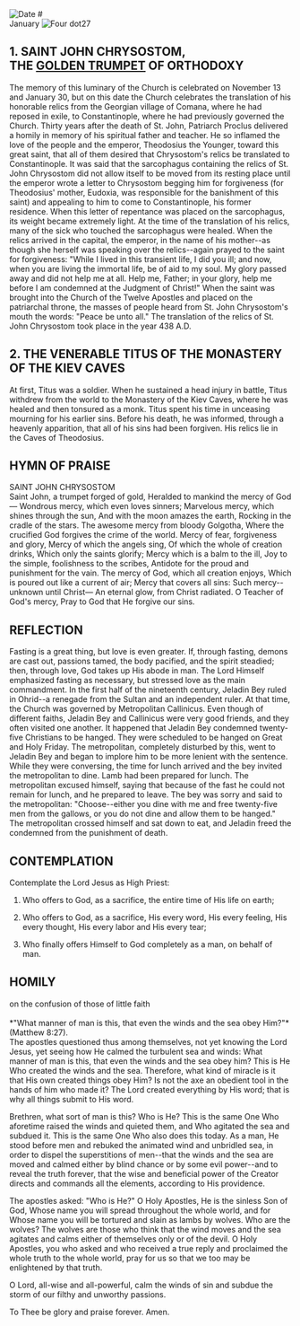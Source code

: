 
<Image src="/title-imprint.png" height={50} width={50} alt="Date" className="title-imprint"/>
# <div id="date">January <Image className="four-dot" src="/four-dot.png" height={15} width={15} alt="Four dot" />27</div>

## 1. SAINT JOHN CHRYSOSTOM,<br />THE <a rel="noopener noreferrer" target="_blank" href="https://goldenmouth.org">GOLDEN TRUMPET</a> OF ORTHODOXY

The memory of this luminary of the Church is celebrated on November 13 and January 30, but on this date the Church celebrates the translation of his honorable relics from the Georgian village of Comana, where he had reposed in exile, to Constantinople, where he had previously governed the Church. Thirty years after the death of St. John, Patriarch Proclus delivered a homily in memory of his spiritual father and teacher. He so inflamed the love of the people and the emperor, Theodosius the Younger, toward this great saint, that all of them desired that Chrysostom's relics be translated to Constantinople. It was said that the sarcophagus containing the relics of St. John Chrysostom did not allow itself to be moved from its resting place until the emperor wrote a letter to Chrysostom begging him for forgiveness (for Theodosius' mother, Eudoxia, was responsible for the banishment of this saint) and appealing to him to come to Constantinople, his former residence. When this letter of repentance was placed on the sarcophagus, its weight became extremely light. At the time of the translation of his relics, many of the sick who touched the sarcophagus were healed. When the relics arrived in the capital, the emperor, in the name of his mother--as though she herself was speaking over the relics--again prayed to the saint for forgiveness: "While I lived in this transient life, I did you ill; and now, when you are living the immortal life, be of aid to my soul. My glory passed away and did not help me at all. Help me, Father; in your glory, help me before I am condemned at the Judgment of Christ!" When the saint was brought into the Church of the Twelve Apostles and placed on the patriarchal throne, the masses of people heard from St. John Chrysostom's mouth the words: "Peace be unto all." The translation of the relics of St. John Chrysostom took place in the year 438 A.D.

## 2. THE VENERABLE TITUS OF THE MONASTERY OF THE KIEV CAVES

At first, Titus was a soldier. When he sustained a head injury in battle, Titus withdrew from the world to the Monastery of the Kiev Caves, where he was healed and then tonsured as a monk. Titus spent his time in unceasing mourning for his earlier sins. Before his death, he was informed, through a heavenly apparition, that all of his sins had been forgiven. His relics lie in the Caves of Theodosius.


## HYMN OF PRAISE
<div style={{textAlign:'center', color:'crimson', fontWeight:'bold'}}>
SAINT JOHN CHRYSOSTOM
</div>
Saint John, a trumpet forged of gold,
Heralded to mankind the mercy of God—
Wondrous mercy, which even loves sinners;
Marvelous mercy, which shines through the sun,
And with the moon amazes the earth,
Rocking in the cradle of the stars.
The awesome mercy from bloody Golgotha,
Where the crucified God forgives the crime of the world.
Mercy of fear, forgiveness and glory,
Mercy of which the angels sing,
Of which the whole of creation drinks,
Which only the saints glorify;
Mercy which is a balm to the ill,
Joy to the simple, foolishness to the scribes,
Antidote for the proud and punishment for the vain.
The mercy of God, which all creation enjoys,
Which is poured out like a current of air;
Mercy that covers all sins:
Such mercy--unknown until Christ—
An eternal glow, from Christ radiated.
O Teacher of God's mercy,
Pray to God that He forgive our sins.


## REFLECTION

Fasting is a great thing, but love is even greater. If, through fasting, demons are cast out, passions tamed, the body pacified, and the spirit steadied; then, through love, God takes up His abode in man. The Lord Himself emphasized fasting as necessary, but stressed love as the main commandment. In the first half of the nineteenth century, Jeladin Bey ruled in Ohrid--a renegade from the Sultan and an independent ruler. At that time, the Church was governed by Metropolitan Callinicus. Even though of different faiths, Jeladin Bey and Callinicus were very good friends, and they often visited one another. It happened that Jeladin Bey condemned twenty-five Christians to be hanged. They were scheduled to be hanged on Great and Holy Friday. The metropolitan, completely disturbed by this, went to Jeladin Bey and began to implore him to be more lenient with the sentence. While they were conversing, the time for lunch arrived and the bey invited the metropolitan to dine. Lamb had been prepared for lunch. The metropolitan excused himself, saying that because of the fast he could not remain for lunch, and he prepared to leave. The bey was sorry and said to the metropolitan: "Choose--either you dine with me and free twenty-five men from the gallows, or you do not dine and allow them to be hanged." The metropolitan crossed himself and sat down to eat, and Jeladin freed the condemned from the punishment of death.


## CONTEMPLATION

Contemplate the Lord Jesus as High Priest:

1. Who offers to God, as a sacrifice, the entire time of His life on earth;

2. Who offers to God, as a sacrifice, His every word, His every feeling, His every thought, His every labor and His every tear;

3. Who finally offers Himself to God completely as a man, on behalf of man.


## HOMILY
<div style={{textAlign:'center', color:'crimson', fontWeight:'bold'}}>
on the confusion of those of little faith
</div><br /><div style={{textAlign:'right'}}>
*"What manner of man is this, that even the winds and the sea obey Him?"* (Matthew 8:27).
</div>
The apostles questioned thus among themselves, not yet knowing the Lord Jesus, yet seeing how He calmed the turbulent sea and winds: What manner of man is this, that even the winds and the sea obey him? This is He Who created the winds and the sea. Therefore, what kind of miracle is it that His own created things obey Him? Is not the axe an obedient tool in the hands of him who made it? The Lord created everything by His word; that is why all things submit to His word.

Brethren, what sort of man is this? Who is He? This is the same One Who aforetime raised the winds and quieted them, and Who agitated the sea and subdued it. This is the same One Who also does this today. As a man, He stood before men and rebuked the animated wind and unbridled sea, in order to dispel the superstitions of men--that the winds and the sea are moved and calmed either by blind chance or by some evil power--and to reveal the truth forever, that the wise and beneficial power of the Creator directs and commands all the elements, according to His providence.

The apostles asked: "Who is He?" O Holy Apostles, He is the sinless Son of God, Whose name you will spread throughout the whole world, and for Whose name you will be tortured and slain as lambs by wolves. Who are the wolves? The wolves are those who think that the wind moves and the sea agitates and calms either of themselves only or of the devil. O Holy Apostles, you who asked and who received a true reply and proclaimed the whole truth to the whole world, pray for us so that we too may be enlightened by that truth.

O Lord, all-wise and all-powerful, calm the winds of sin and subdue the storm of our filthy and unworthy passions.

To Thee be glory and praise forever. Amen.

